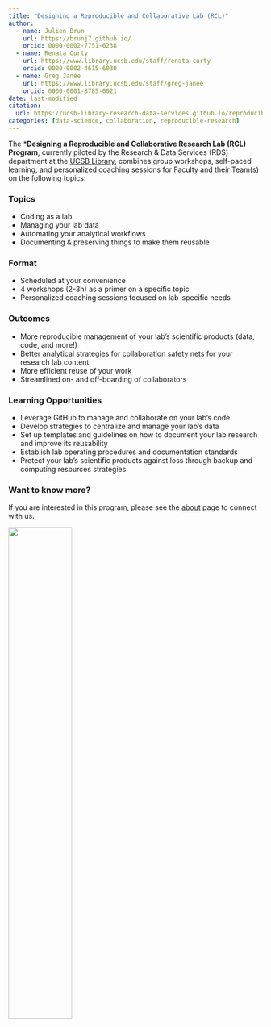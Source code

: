```yaml
---
title: "Designing a Reproducible and Collaborative Lab (RCL)"
author:
  - name: Julien Brun
    url: https://brunj7.github.io/
    orcid: 0000-0002-7751-6238
  - name: Renata Curty
    url: https://www.library.ucsb.edu/staff/renata-curty
    orcid: 0000-0002-4615-6030
  - name: Greg Janée
    url: https://www.library.ucsb.edu/staff/greg-janee
    orcid: 0000-0001-8785-0021
date: last-modified
citation: 
  url: https://ucsb-library-research-data-services.github.io/reproducible-lab/
categories: [data-science, collaboration, reproducible-research]
---
```


The ***Designing a Reproducible and Collaborative Research Lab (RCL) Program**, currently piloted by the Research & Data Services (RDS) department at the [UCSB Library](https://www.library.ucsb.edu/), combines group workshops, self-paced learning, and personalized coaching sessions for Faculty and their Team(s) on the following topics:

### Topics

-   Coding as a lab
-   Managing your lab data
-   Automating your analytical workflows
-   Documenting & preserving things to make them reusable

### Format

-   Scheduled at your convenience
-   4 workshops (2-3h) as a primer on a specific topic
-   Personalized coaching sessions focused on lab-specific needs

### Outcomes

-   More reproducible management of your lab's scientific products (data, code, and more!)
-   Better analytical strategies for collaboration safety nets for your research lab content
-   More efficient reuse of your work
-   Streamlined on- and off-boarding of collaborators

### Learning Opportunities

-   Leverage GitHub to manage and collaborate on your lab’s code
-   Develop strategies to centralize and manage your lab’s data
-   Set up templates and guidelines on how to document your lab research and improve its reusability
-   Establish lab operating procedures and documentation standards
-   Protect your lab’s scientific products against loss through backup and computing resources strategies

### Want to know more?

If you are interested in this program, please see the [about](about.qmd) page to connect with us.

![](img/rds_hex.png){fig-align="center" width="50%"}
